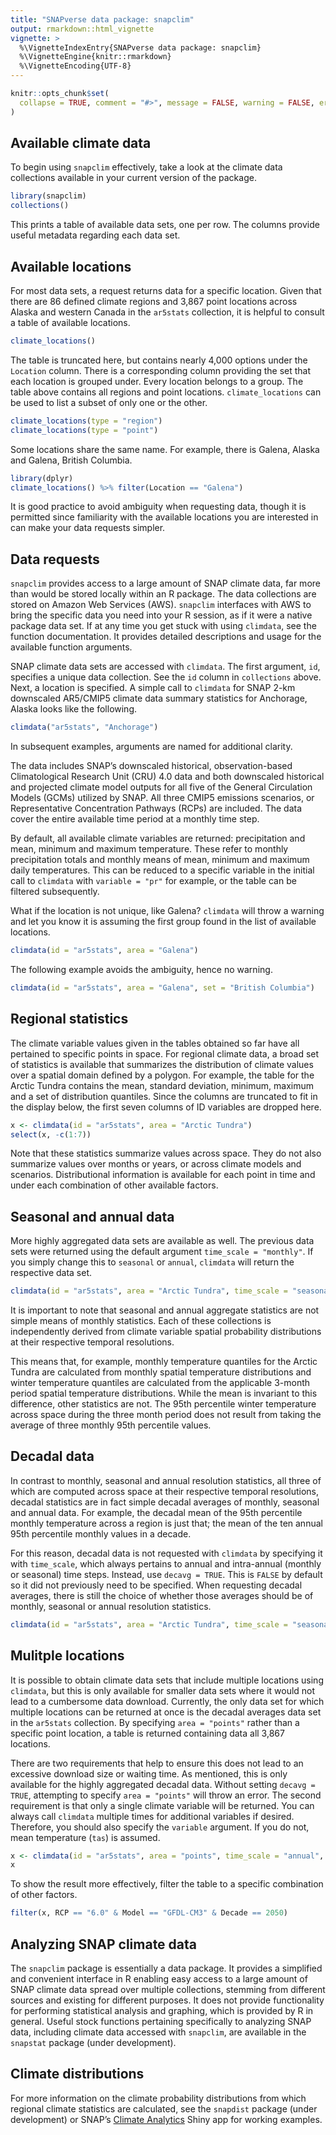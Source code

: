 ```yaml
---
title: "SNAPverse data package: snapclim"
output: rmarkdown::html_vignette
vignette: >
  %\VignetteIndexEntry{SNAPverse data package: snapclim}
  %\VignetteEngine{knitr::rmarkdown}
  %\VignetteEncoding{UTF-8}
---
```


```r
knitr::opts_chunk$set(
  collapse = TRUE, comment = "#>", message = FALSE, warning = FALSE, error = FALSE, tidy = TRUE
)
```

## Available climate data

To begin using `snapclim` effectively, take a look at the climate data collections available in your current version of the package.

```r
library(snapclim)
collections()
```

This prints a table of available data sets, one per row. The columns provide useful metadata regarding each data set.

## Available locations

For most data sets, a request returns data for a specific location. 
Given that there are 86 defined climate regions and 3,867 point locations across Alaska and western Canada in the `ar5stats` collection, 
it is helpful to consult a table of available locations.

```r
climate_locations()
```

The table is truncated here, but contains nearly 4,000 options under the `Location` column.
There is a corresponding column providing the set that each location is grouped under.
Every location belongs to a group. The table above contains all regions and point locations. 
`climate_locations` can be used to list a subset of only one or the other.

```r
climate_locations(type = "region")
climate_locations(type = "point")
```

Some locations share the same name. For example, there is Galena, Alaska and Galena, British Columbia.

```r
library(dplyr)
climate_locations() %>% filter(Location == "Galena")
```

It is good practice to avoid ambiguity when requesting data, 
though it is permitted since familiarity with the available locations you are interested in can make your data requests simpler.


## Data requests

`snapclim` provides access to a large amount of SNAP climate data, far more than would be stored locally within an R package.
The data collections are stored on Amazon Web Services (AWS). 
`snapclim` interfaces with AWS to bring the specific data you need into your R session, as if it were a native package data set.
If at any time you get stuck with using `climdata`, see the function documentation.
It provides detailed descriptions and usage for the available function arguments.

SNAP climate data sets are accessed with `climdata`. The first argument, `id`, specifies a unique data collection.
See the `id` column in `collections` above. Next, a location is specified. 
A simple call to `climdata` for SNAP 2-km downscaled AR5/CMIP5 climate data summary statistics for Anchorage, Alaska looks like the following.

```r
climdata("ar5stats", "Anchorage")
```

In subsequent examples, arguments are named for additional clarity.

The data includes SNAP's downscaled historical, observation-based Climatological Research Unit (CRU) 4.0 data and 
both downscaled historical and projected climate model outputs for all five of the General Circulation Models (GCMs) utilized by SNAP.
All three CMIP5 emissions scenarios, or Representative Concentration Pathways (RCPs) are included.
The data cover the entire available time period at a monthly time step.

By default, all available climate variables are returned: precipitation and mean, minimum and maximum temperature.
These refer to monthly precipitation totals and monthly means of mean, minimum and maximum daily temperatures.
This can be reduced to a specific variable in the initial call to `climdata` with `variable = "pr"` for example, or the table can be filtered subsequently.

What if the location is not unique, like Galena? `climdata` will throw a warning and let you know it is assuming the first group found in the list of available locations.

```r
climdata(id = "ar5stats", area = "Galena")
```

The following example avoids the ambiguity, hence no warning.

```r
climdata(id = "ar5stats", area = "Galena", set = "British Columbia")
```

## Regional statistics

The climate variable values given in the tables obtained so far have all pertained to specific points in space.
For regional climate data, a broad set of statistics is available that summarizes the distribution of climate values over a spatial domain defined by a polygon.
For example, the table for the Arctic Tundra contains the mean, standard deviation, minimum, maximum and a set of distribution quantiles.
Since the columns are truncated to fit in the display below, the first seven columns of ID variables are dropped here.

```r
x <- climdata(id = "ar5stats", area = "Arctic Tundra")
select(x, -c(1:7))
```

Note that these statistics summarize values across space. They do not also summarize values over months or years, or across climate models and scenarios.
Distributional information is available for each point in time and under each combination of other available factors.

## Seasonal and annual data

More highly aggregated data sets are available as well. The previous data sets were returned using the default argument `time_scale = "monthly"`.
If you simply change this to `seasonal` or `annual`, `climdata` will return the respective data set.

```r
climdata(id = "ar5stats", area = "Arctic Tundra", time_scale = "seasonal")
```

It is important to note that seasonal and annual aggregate statistics are not simple means of monthly statistics.
Each of these collections is independently derived from climate variable spatial probability distributions at their respective temporal resolutions.

This means that, for example, monthly temperature quantiles for the Arctic Tundra are calculated from monthly spatial temperature distributions and 
winter temperature quantiles are calculated from the applicable 3-month period spatial temperature distributions.
While the mean is invariant to this difference, other statistics are not. 
The 95th percentile winter temperature across space during the three month period does not result from taking the average of three monthly 95th percentile values.

## Decadal data

In contrast to monthly, seasonal and annual resolution statistics, all three of which are computed across space at their respective temporal resolutions, 
decadal statistics are in fact simple decadal averages of monthly, seasonal and annual data. 
For example, the decadal mean of the 95th percentile monthly temperature across a region is just that; the mean of the ten annual 95th percentile monthly values in a decade.

For this reason, decadal data is not requested with `climdata` by specifying it with `time_scale`, which always pertains to annual and intra-annual (monthly or seasonal) time steps. 
Instead, use `decavg = TRUE`. This is `FALSE` by default so it did not previously need to be specified.
When requesting decadal averages, there is still the choice of whether those averages should be of monthly, seasonal or annual resolution statistics.

```r
climdata(id = "ar5stats", area = "Arctic Tundra", time_scale = "seasonal", decavg = TRUE)
```

## Mulitple locations

It is possible to obtain climate data sets that include multiple locations using `climdata`, but this is only available for smaller data sets where it would not lead to a 
cumbersome data download. Currently, the only data set for which multiple locations can be returned at once is the decadal averages data set  in the `ar5stats` collection.
By specifying `area = "points"` rather than a specific point location, a table is returned containing data all 3,867 locations. 

There are two requirements that help to ensure this does not lead to an excessive download size or waiting time. 
As mentioned, this is only available for the highly aggregated decadal data. Without setting `decavg = TRUE`, attempting to specify `area = "points"` will throw an error.
The second requirement is that only a single climate variable will be returned. You can always call `climdata` multiple times for additional variables if desired.
Therefore, you should also specify the `variable` argument. If you do not, mean temperature (`tas`) is assumed.

```r
x <- climdata(id = "ar5stats", area = "points", time_scale = "annual", decavg = TRUE, variable = "tas")
x
```

To show the result more effectively, filter the table to a specific combination of other factors.

```r
filter(x, RCP == "6.0" & Model == "GFDL-CM3" & Decade == 2050)
```

## Analyzing SNAP climate data

The `snapclim` package is essentially a data package. It provides a simplified and convenient interface in R enabling easy access to a large amount of SNAP climate data spread over multiple collections, 
stemming from different sources and existing for different purposes. It does not provide functionality for performing statistical analysis and graphing, which is provided by R in general.
Useful stock functions pertaining specifically to analyzing SNAP data, including climate data accessed with `snapclim`, are available in the `snapstat` package (under development).

## Climate distributions

For more information on the climate probability distributions from which regional climate statistics are calculated, see the `snapdist` package (under development) or 
SNAP's [Climate Analytics](https://uasnap.shinyapps.io/climdist/) Shiny app for working examples.
